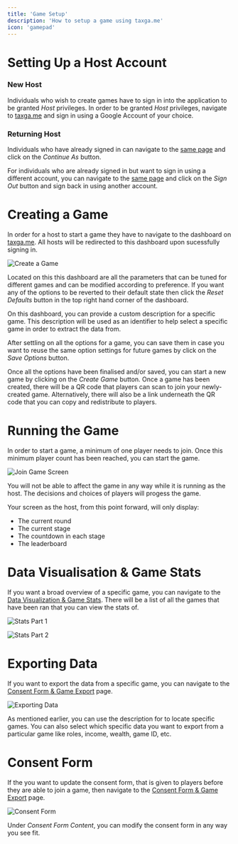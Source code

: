 ```yaml
---
title: 'Game Setup'
description: 'How to setup a game using taxga.me'
icon: 'gamepad'
---
```


# Setting Up a Host Account
### New Host
Individuals who wish to create games have to sign in into the application to be granted *Host* privileges. In order to be granted *Host* privileges, navigate to [taxga.me](https://www.taxga.me/login) and sign in using a Google Account of your choice.

### Returning Host
Individuals who have already signed in can navigate to the [same page](https://www.taxga.me/login) and click on the *Continue As* button.

For individuals who are already signed in but want to sign in using a different account, you can navigate to the [same page](https://www.taxga.me/login) and click on the *Sign Out* button and sign back in using another account.

# Creating a Game
In order for a host to start a game they have to navigate to the dashboard on [taxga.me](https://www.taxga.me/host/dashboard). All hosts will be redirected to this dashboard upon sucessfully signing in.

![Create a Game](/images/university/game-guide/dashboard.png)

Located on this this dashboard are all the parameters that can be tuned for different games and can be modified according to preference. If you want any of the options to be reverted to their default state then click the *Reset Defaults* button in the top right hand corner of the dashboard.

On this dashboard, you can provide a custom description for a specific game. This description will be used as an identifier to help select a specific game in order to extract the data from.

After settling on all the options for a game, you can save them in case you want to reuse the same option settings for future games by click on the *Save Options* button. 

Once all the options have been finalised and/or saved, you can start a new game by clicking on the *Create Game* button. Once a game has been created, there will be a QR code that players can scan to join your newly-created game. Alternatively, there will also be a link underneath the QR code that you can copy and redistribute to players.

# Running the Game
In order to start a game, a minimum of one player needs to join. Once this minimum player count has been reached, you can start the game.

![Join Game Screen](/images/university/game-guide/join.png)

You will not be able to affect the game in any way while it is running as the host. The decisions and choices of players will progess the game.

Your screen as the host, from this point forward, will only display:
- The current round
- The current stage
- The countdown in each stage
- The leaderboard

# Data Visualisation & Game Stats
If you want a broad overview of a specific game, you can navigate to the [Data Visualization & Game Stats](https://www.taxga.me/host/stats). There will be a list of all the games that have been ran that you can view the stats of.

![Stats Part 1](/images/university/game-guide/stats-1.png)

![Stats Part 2](/images/university/game-guide/stats-2.png)

# Exporting Data
If you want to export the data from a specific game, you can navigate to the [Consent Form & Game Export](https://www.taxga.me/host/options) page.

![Exporting Data](/images/university/game-guide/exporting.png)

As mentioned earlier, you can use the description for to locate specific games. You can also select which specific data you want to export from a particular game like roles, income, wealth, game ID, etc.

# Consent Form
If the you want to update the consent form, that is given to players before they are able to join a game, then navigate to the [Consent Form & Game Export](https://www.taxga.me/host/options) page.

![Consent Form](/images/university/game-guide/consent.png)

Under *Consent Form Content*, you can modify the consent form in any way you see fit.